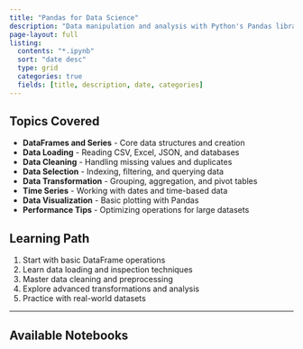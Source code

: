 ```yaml
---
title: "Pandas for Data Science"
description: "Data manipulation and analysis with Python's Pandas library"
page-layout: full
listing:
  contents: "*.ipynb"
  sort: "date desc"
  type: grid
  categories: true
  fields: [title, description, date, categories]
---
```


## Topics Covered

- **DataFrames and Series** - Core data structures and creation
- **Data Loading** - Reading CSV, Excel, JSON, and databases
- **Data Cleaning** - Handling missing values and duplicates
- **Data Selection** - Indexing, filtering, and querying data
- **Data Transformation** - Grouping, aggregation, and pivot tables
- **Time Series** - Working with dates and time-based data
- **Data Visualization** - Basic plotting with Pandas
- **Performance Tips** - Optimizing operations for large datasets

## Learning Path

1. Start with basic DataFrame operations
2. Learn data loading and inspection techniques
3. Master data cleaning and preprocessing
4. Explore advanced transformations and analysis
5. Practice with real-world datasets

---

## Available Notebooks